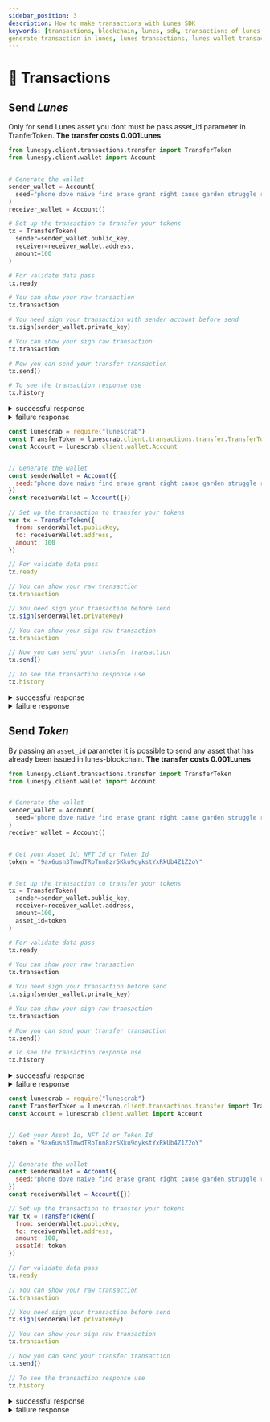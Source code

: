 ```yaml
---
sidebar_position: 3
description: How to make transactions with Lunes SDK
keywords: [transactions, blockchain, lunes, sdk, transactions of lunes sdk, lunes sdk, generate wallet,
generate transaction in lunes, lunes transactions, lunes wallet transactions]
---
```



# 📮 Transactions

## Send _Lunes_

Only for send Lunes asset you dont must be pass asset_id parameter in TranferToken.
**The transfer costs 0.001Lunes**

<Tabs>
  <TabItem value="Python3" label="Python3" default>

```py
from lunespy.client.transactions.transfer import TransferToken
from lunespy.client.wallet import Account


# Generate the wallet
sender_wallet = Account(
  seed="phone dove naive find erase grant right cause garden struggle robust ball"
)
receiver_wallet = Account()

# Set up the transaction to transfer your tokens
tx = TransferToken(
  sender=sender_wallet.public_key,
  receiver=receiver_wallet.address,
  amount=100
)

# For validate data pass
tx.ready

# You can show your raw transaction
tx.transaction

# You need sign your transaction with sender account before send
tx.sign(sender_wallet.private_key)

# You can show your sign raw transaction
tx.transaction

# Now you can send your transfer transaction
tx.send()

# To see the transaction response use
tx.history
```

<details>
  <summary>successful response</summary>

```json
{
  "ready": true,
  "senderPublicKey": "4SpyrKC8KFq2AF2RjgS6o373vTFrAAwrFmMfYL8PfezE",
  "signature": "4jD1B37yewcwedSZ6gt8LeVPY8f2i4tn8VjrnhNukCkpTrvm1e5YtrH7Byzj7rYTbB9dMzKzdL5P1E7xR7N89zp9",
  "timestamp": 1631473467403,
  "recipient": "37ani1re8pMVYRkHo1xDPtj8kBYyDu3DGkP",
  "feeAsset": "",
  "assetId": "",
  "amount": 100,
  "type": 4,
  "fee": 100000,
  "send": true,
  "response": {
    "type": 4,
    "id": "DFh451K5ot7J8sjobVsrMcAQiFnRESXG6C19UnKsS5Mi",
    "sender": "37bpECMv85nUr14YEfkyyyWKN2gYgrCfDhX",
    "senderPublicKey": "FYvp88jP2xC21JCQfeSxUkg6qmLSGs5x8TBr5V3pT2NH",
    "fee": 100000,
    "timestamp": 1631473695599,
    "signature": "2VwHiMtN2CUqJuMiaGqhsM1Qorhz7jMbjGb5wxN9Hb7WnLZXAwPPTEYjht8Ey8FjDt8739EFnuSvwMiwioqJ3XXd",
    "recipient": "37hqrPGmzzT6xk5GFXbc9u5yYnRmBWSJuTY",
    "assetId": null,
    "amount": 100,
    "feeAsset": null
  }
}
```

</details>

<details>
  <summary>failure response</summary>

```json
{
  "ready": true,
  "senderPublicKey": "4SpyrKC8KFq2AF2RjgS6o373vTFrAAwrFmMfYL8PfezE",
  "signature": "4jD1B37yewcwedSZ6gt8LeVPY8f2i4tn8VjrnhNukCkpTrvm1e5YtrH7Byzj7rYTbB9dMzKzdL5P1E7xR7N89zp9",
  "timestamp": 1631473467403,
  "recipient": "37ani1re8pMVYRkHo1xDPtj8kBYyDu3DGkP",
  "feeAsset": "",
  "assetId": "",
  "amount": 100,
  "type": 4,
  "fee": 100000,
  "send": false,
  "response": {
    "error": 112,
    "message": "State check failed. Reason: Attempt to transfer unavailable funds: Transaction application leads to negative lunes balance to (at least) temporary negative state, current balance equals 0, spends equals -100100, result is -100100",
    "tx": {
      "type": 4,
      "id": "EzQVTZGavd9jmWprnADWMK3dya8ZeF1dAF4JNYmAkkH1",
      "sender": "37QqvghNGWrUWSjALayGjCnT1nC28wXV6pL",
      "senderPublicKey": "4SpyrKC8KFq2AF2RjgS6o373vTFrAAwrFmMfYL8PfezE",
      "fee": 100000,
      "timestamp": 1631473467403,
      "signature": "4jD1B37yewcwedSZ6gt8LeVPY8f2i4tn8VjrnhNukCkpTrvm1e5YtrH7Byzj7rYTbB9dMzKzdL5P1E7xR7N89zp9",
      "recipient": "37ani1re8pMVYRkHo1xDPtj8kBYyDu3DGkP",
      "assetId": null,
      "amount": 100,
      "feeAsset": null
    }
  }
}
```

</details>
  </TabItem>

  <TabItem value="JavaScript" label="JavaScript" default>

```js
const lunescrab = require("lunescrab")
const TransferToken = lunescrab.client.transactions.transfer.TransferToken
const Account = lunescrab.client.wallet.Account


// Generate the wallet
const senderWallet = Account({
  seed:"phone dove naive find erase grant right cause garden struggle robust ball"
})
const receiverWallet = Account({})

// Set up the transaction to transfer your tokens
var tx = TransferToken({
  from: senderWallet.publicKey,
  to: receiverWallet.address,
  amount: 100
})

// For validate data pass
tx.ready

// You can show your raw transaction
tx.transaction

// You need sign your transaction before send
tx.sign(senderWallet.privateKey)

// You can show your sign raw transaction
tx.transaction

// Now you can send your transfer transaction
tx.send()

// To see the transaction response use
tx.history
```

<details>
  <summary>successful response</summary>

```json
{
  "ready": true,
  "senderPublicKey": "4SpyrKC8KFq2AF2RjgS6o373vTFrAAwrFmMfYL8PfezE",
  "signature": "4jD1B37yewcwedSZ6gt8LeVPY8f2i4tn8VjrnhNukCkpTrvm1e5YtrH7Byzj7rYTbB9dMzKzdL5P1E7xR7N89zp9",
  "timestamp": 1631473467403,
  "recipient": "37ani1re8pMVYRkHo1xDPtj8kBYyDu3DGkP",
  "feeAsset": "",
  "assetId": "",
  "amount": 100,
  "type": 4,
  "fee": 100000,
  "send": true,
  "response": {
    "type": 4,
    "id": "DFh451K5ot7J8sjobVsrMcAQiFnRESXG6C19UnKsS5Mi",
    "sender": "37bpECMv85nUr14YEfkyyyWKN2gYgrCfDhX",
    "senderPublicKey": "FYvp88jP2xC21JCQfeSxUkg6qmLSGs5x8TBr5V3pT2NH",
    "fee": 100000,
    "timestamp": 1631473695599,
    "signature": "2VwHiMtN2CUqJuMiaGqhsM1Qorhz7jMbjGb5wxN9Hb7WnLZXAwPPTEYjht8Ey8FjDt8739EFnuSvwMiwioqJ3XXd",
    "recipient": "37hqrPGmzzT6xk5GFXbc9u5yYnRmBWSJuTY",
    "assetId": null,
    "amount": 100,
    "feeAsset": null
  }
}

```
</details>

<details>
  <summary>failure response</summary>

```json
{
  "ready": true,
  "senderPublicKey": "4SpyrKC8KFq2AF2RjgS6o373vTFrAAwrFmMfYL8PfezE",
  "signature": "4jD1B37yewcwedSZ6gt8LeVPY8f2i4tn8VjrnhNukCkpTrvm1e5YtrH7Byzj7rYTbB9dMzKzdL5P1E7xR7N89zp9",
  "timestamp": 1631473467403,
  "recipient": "37ani1re8pMVYRkHo1xDPtj8kBYyDu3DGkP",
  "feeAsset": "",
  "assetId": "",
  "amount": 100,
  "type": 4,
  "fee": 100000,
  "send": false,
  "response": {
    "error": 112,
    "message": "State check failed. Reason: Attempt to transfer unavailable funds: Transaction application leads to negative lunes balance to (at least) temporary negative state, current balance equals 0, spends equals -100100, result is -100100",
    "tx": {
      "type": 4,
      "id": "EzQVTZGavd9jmWprnADWMK3dya8ZeF1dAF4JNYmAkkH1",
      "sender": "37QqvghNGWrUWSjALayGjCnT1nC28wXV6pL",
      "senderPublicKey": "4SpyrKC8KFq2AF2RjgS6o373vTFrAAwrFmMfYL8PfezE",
      "fee": 100000,
      "timestamp": 1631473467403,
      "signature": "4jD1B37yewcwedSZ6gt8LeVPY8f2i4tn8VjrnhNukCkpTrvm1e5YtrH7Byzj7rYTbB9dMzKzdL5P1E7xR7N89zp9",
      "recipient": "37ani1re8pMVYRkHo1xDPtj8kBYyDu3DGkP",
      "assetId": null,
      "amount": 100,
      "feeAsset": null
    }
  }
}
```

</details>
  </TabItem>
</Tabs>

## Send _Token_

By passing an `asset_id` parameter it is possible to send any asset that has already been issued in lunes-blockchain.
**The transfer costs 0.001Lunes**

<Tabs>
  <TabItem value="Python3" label="Python3" default>

```py
from lunespy.client.transactions.transfer import TransferToken
from lunespy.client.wallet import Account


# Generate the wallet
sender_wallet = Account(
  seed="phone dove naive find erase grant right cause garden struggle robust ball"
)
receiver_wallet = Account()


# Get your Asset Id, NFT Id or Token Id
token = "9ax6usn3TmwdTRoTnn8zr5Kku9qykstYxRkUb4Z1Z2oY"


# Set up the transaction to transfer your tokens
tx = TransferToken(
  sender=sender_wallet.public_key,
  receiver=receiver_wallet.address,
  amount=100,
  asset_id=token
)

# For validate data pass
tx.ready

# You can show your raw transaction
tx.transaction

# You need sign your transaction before send
tx.sign(sender_wallet.private_key)

# You can show your sign raw transaction
tx.transaction

# Now you can send your transfer transaction
tx.send()

# To see the transaction response use
tx.history
```

<details>
  <summary>successful response</summary>

```json
{
  "ready": true,
  "senderPublicKey": "4SpyrKC8KFq2AF2RjgS6o373vTFrAAwrFmMfYL8PfezE",
  "signature": "4jD1B37yewcwedSZ6gt8LeVPY8f2i4tn8VjrnhNukCkpTrvm1e5YtrH7Byzj7rYTbB9dMzKzdL5P1E7xR7N89zp9",
  "timestamp": 1631473467403,
  "recipient": "37ani1re8pMVYRkHo1xDPtj8kBYyDu3DGkP",
  "feeAsset": "",
  "assetId": "9ax6usn3TmwdTRoTnn8zr5Kku9qykstYxRkUb4Z1Z2oY",
  "amount": 100,
  "type": 4,
  "fee": 100000,
  "send": true,
  "response": {
    "type": 4,
    "id": "DFh451K5ot7J8sjobVsrMcAQiFnRESXG6C19UnKsS5Mi",
    "sender": "37bpECMv85nUr14YEfkyyyWKN2gYgrCfDhX",
    "senderPublicKey": "FYvp88jP2xC21JCQfeSxUkg6qmLSGs5x8TBr5V3pT2NH",
    "fee": 100000,
    "timestamp": 1631473695599,
    "signature": "2VwHiMtN2CUqJuMiaGqhsM1Qorhz7jMbjGb5wxN9Hb7WnLZXAwPPTEYjht8Ey8FjDt8739EFnuSvwMiwioqJ3XXd",
    "recipient": "37hqrPGmzzT6xk5GFXbc9u5yYnRmBWSJuTY",
    "assetId": "9ax6usn3TmwdTRoTnn8zr5Kku9qykstYxRkUb4Z1Z2oY",
    "amount": 100,
    "feeAsset": null
  }
}
```

</details>

<details>
  <summary>failure response</summary>

```json
{
  "ready": true,
  "senderPublicKey": "4SpyrKC8KFq2AF2RjgS6o373vTFrAAwrFmMfYL8PfezE",
  "signature": "4jD1B37yewcwedSZ6gt8LeVPY8f2i4tn8VjrnhNukCkpTrvm1e5YtrH7Byzj7rYTbB9dMzKzdL5P1E7xR7N89zp9",
  "timestamp": 1631473467403,
  "recipient": "37ani1re8pMVYRkHo1xDPtj8kBYyDu3DGkP",
  "feeAsset": "",
  "assetId": "9ax6usn3TmwdTRoTnn8zr5Kku9qykstYxRkUb4Z1Z2oY",
  "amount": 100,
  "type": 4,
  "fee": 100000,
  "send": false,
  "response": {
    "error": 112,
    "message": "State check failed. Reason: Attempt to transfer unavailable funds: Transaction application leads to negative lunes balance to (at least) temporary negative state, current balance equals 0, spends equals -100100, result is -100100",
    "tx": {
      "type": 4,
      "id": "EzQVTZGavd9jmWprnADWMK3dya8ZeF1dAF4JNYmAkkH1",
      "sender": "37QqvghNGWrUWSjALayGjCnT1nC28wXV6pL",
      "senderPublicKey": "4SpyrKC8KFq2AF2RjgS6o373vTFrAAwrFmMfYL8PfezE",
      "fee": 100000,
      "timestamp": 1631473467403,
      "signature": "4jD1B37yewcwedSZ6gt8LeVPY8f2i4tn8VjrnhNukCkpTrvm1e5YtrH7Byzj7rYTbB9dMzKzdL5P1E7xR7N89zp9",
      "recipient": "37ani1re8pMVYRkHo1xDPtj8kBYyDu3DGkP",
      "assetId": "9ax6usn3TmwdTRoTnn8zr5Kku9qykstYxRkUb4Z1Z2oY",
      "amount": 100,
      "feeAsset": null
    }
  }
}
```

</details>
  </TabItem>

  <TabItem value="JavaScript" label="JavaScript" default>

```js
const lunescrab = require("lunescrab")
const TransferToken = lunescrab.client.transactions.transfer import TransferToken
const Account = lunescrab.client.wallet import Account


// Get your Asset Id, NFT Id or Token Id
token = "9ax6usn3TmwdTRoTnn8zr5Kku9qykstYxRkUb4Z1Z2oY"


// Generate the wallet
const senderWallet = Account({
  seed:"phone dove naive find erase grant right cause garden struggle robust ball"
})
const receiverWallet = Account({})

// Set up the transaction to transfer your tokens
var tx = TransferToken({
  from: senderWallet.publicKey,
  to: receiverWallet.address,
  amount: 100,
  assetId: token
})

// For validate data pass
tx.ready

// You can show your raw transaction
tx.transaction

// You need sign your transaction before send
tx.sign(senderWallet.privateKey)

// You can show your sign raw transaction
tx.transaction

// Now you can send your transfer transaction
tx.send()

// To see the transaction response use
tx.history
```

<details>
  <summary>successful response</summary>

```json
{
  "ready": true,
  "senderPublicKey": "4SpyrKC8KFq2AF2RjgS6o373vTFrAAwrFmMfYL8PfezE",
  "signature": "4jD1B37yewcwedSZ6gt8LeVPY8f2i4tn8VjrnhNukCkpTrvm1e5YtrH7Byzj7rYTbB9dMzKzdL5P1E7xR7N89zp9",
  "timestamp": 1631473467403,
  "recipient": "37ani1re8pMVYRkHo1xDPtj8kBYyDu3DGkP",
  "feeAsset": "",
  "assetId": "",
  "amount": 100,
  "type": 4,
  "fee": 100000,
  "send": true,
  "response": {
    "type": 4,
    "id": "DFh451K5ot7J8sjobVsrMcAQiFnRESXG6C19UnKsS5Mi",
    "sender": "37bpECMv85nUr14YEfkyyyWKN2gYgrCfDhX",
    "senderPublicKey": "FYvp88jP2xC21JCQfeSxUkg6qmLSGs5x8TBr5V3pT2NH",
    "fee": 100000,
    "timestamp": 1631473695599,
    "signature": "2VwHiMtN2CUqJuMiaGqhsM1Qorhz7jMbjGb5wxN9Hb7WnLZXAwPPTEYjht8Ey8FjDt8739EFnuSvwMiwioqJ3XXd",
    "recipient": "37hqrPGmzzT6xk5GFXbc9u5yYnRmBWSJuTY",
    "assetId": null,
    "amount": 100,
    "feeAsset": null
  }
}
```

</details>

<details>
  <summary>failure response</summary>

```json
{
  "ready": true,
  "senderPublicKey": "4SpyrKC8KFq2AF2RjgS6o373vTFrAAwrFmMfYL8PfezE",
  "signature": "4jD1B37yewcwedSZ6gt8LeVPY8f2i4tn8VjrnhNukCkpTrvm1e5YtrH7Byzj7rYTbB9dMzKzdL5P1E7xR7N89zp9",
  "timestamp": 1631473467403,
  "recipient": "37ani1re8pMVYRkHo1xDPtj8kBYyDu3DGkP",
  "feeAsset": "",
  "assetId": "",
  "amount": 100,
  "type": 4,
  "fee": 100000,
  "send": false,
  "response": {
    "error": 112,
    "message": "State check failed. Reason: Attempt to transfer unavailable funds: Transaction application leads to negative lunes balance to (at least) temporary negative state, current balance equals 0, spends equals -100100, result is -100100",
    "tx": {
      "type": 4,
      "id": "EzQVTZGavd9jmWprnADWMK3dya8ZeF1dAF4JNYmAkkH1",
      "sender": "37QqvghNGWrUWSjALayGjCnT1nC28wXV6pL",
      "senderPublicKey": "4SpyrKC8KFq2AF2RjgS6o373vTFrAAwrFmMfYL8PfezE",
      "fee": 100000,
      "timestamp": 1631473467403,
      "signature": "4jD1B37yewcwedSZ6gt8LeVPY8f2i4tn8VjrnhNukCkpTrvm1e5YtrH7Byzj7rYTbB9dMzKzdL5P1E7xR7N89zp9",
      "recipient": "37ani1re8pMVYRkHo1xDPtj8kBYyDu3DGkP",
      "assetId": null,
      "amount": 100,
      "feeAsset": null
    }
  }
}
```

</details>
  </TabItem>

</Tabs>

